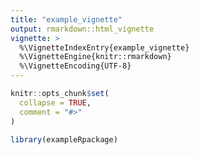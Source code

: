 ```yaml
---
title: "example_vignette"
output: rmarkdown::html_vignette
vignette: >
  %\VignetteIndexEntry{example_vignette}
  %\VignetteEngine{knitr::rmarkdown}
  %\VignetteEncoding{UTF-8}
---
```


```r
knitr::opts_chunk$set(
  collapse = TRUE,
  comment = "#>"
)
```

```r
library(exampleRpackage)
```
